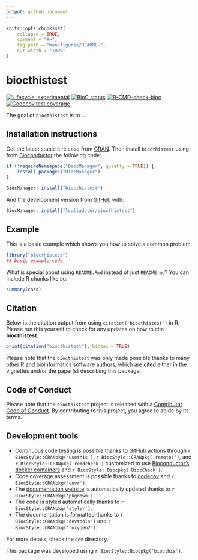 ```yaml
---
output: github_document
---
```


<!-- README.md is generated from README.Rmd. Please edit that file -->

```r
knitr::opts_chunk$set(
    collapse = TRUE,
    comment = "#>",
    fig.path = "man/figures/README-",
    out.width = "100%"
)
```

# biocthistest

<!-- badges: start -->
[![Lifecycle: experimental](https://img.shields.io/badge/lifecycle-experimental-orange.svg)](https://www.tidyverse.org/lifecycle/#experimental)
[![BioC status](http://www.bioconductor.org/shields/build/release/bioc/biocthistest.svg)](https://bioconductor.org/checkResults/release/bioc-LATEST/biocthistest)
[![R-CMD-check-bioc](https://github.com/lcolladotor/biocthistest/workflows/R-CMD-check-bioc/badge.svg)](https://github.com/lcolladotor/biocthistest/actions)
[![Codecov test coverage](https://codecov.io/gh/lcolladotor/biocthistest/branch/master/graph/badge.svg)](https://codecov.io/gh/lcolladotor/biocthistest?branch=master)
<!-- badges: end -->

The goal of `biocthistest` is to ...

## Installation instructions

Get the latest stable `R` release from [CRAN](http://cran.r-project.org/). Then install `biocthistest` using from [Bioconductor](http://bioconductor.org/) the following code:

```r
if (!requireNamespace("BiocManager", quietly = TRUE)) {
    install.packages("BiocManager")
}

BiocManager::install("biocthistest")
```

And the development version from [GitHub](https://github.com/) with:

```r
BiocManager::install("lcolladotor/biocthistest")
```
## Example

This is a basic example which shows you how to solve a common problem:

```r
library("biocthistest")
## basic example code
```

What is special about using `README.Rmd` instead of just `README.md`? You can include R chunks like so:

```r
summary(cars)
```

## Citation

Below is the citation output from using `citation('biocthistest')` in R. Please
run this yourself to check for any updates on how to cite __biocthistest__.

```r
print(citation("biocthistest"), bibtex = TRUE)
```

Please note that the `biocthistest` was only made possible thanks to many other R and bioinformatics software authors, which are cited either in the vignettes and/or the paper(s) describing this package.

## Code of Conduct

Please note that the `biocthistest` project is released with a [Contributor Code of Conduct](https://contributor-covenant.org/version/2/0/CODE_OF_CONDUCT.html). By contributing to this project, you agree to abide by its terms.

## Development tools

* Continuous code testing is possible thanks to [GitHub actions](https://www.tidyverse.org/blog/2020/04/usethis-1-6-0/)  through `r BiocStyle::CRANpkg('usethis')`, `r BiocStyle::CRANpkg('remotes')`, and `r BiocStyle::CRANpkg('rcmdcheck')` customized to use [Bioconductor's docker containers](https://www.bioconductor.org/help/docker/) and `r BiocStyle::Biocpkg('BiocCheck')`.
* Code coverage assessment is possible thanks to [codecov](https://codecov.io/gh) and `r BiocStyle::CRANpkg('covr')`.
* The [documentation website](http://.github.io/biocthistest) is automatically updated thanks to `r BiocStyle::CRANpkg('pkgdown')`.
* The code is styled automatically thanks to `r BiocStyle::CRANpkg('styler')`.
* The documentation is formatted thanks to `r BiocStyle::CRANpkg('devtools')` and `r BiocStyle::CRANpkg('roxygen2')`.

For more details, check the `dev` directory.

This package was developed using `r BiocStyle::Biocpkg('biocthis')`.


